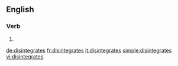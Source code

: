 ==English==

===Verb===
{{head|en}}

# {{en-third-person singular of|disintegrate}}

[[de:disintegrates]]
[[fr:disintegrates]]
[[it:disintegrates]]
[[simple:disintegrates]]
[[vi:disintegrates]]